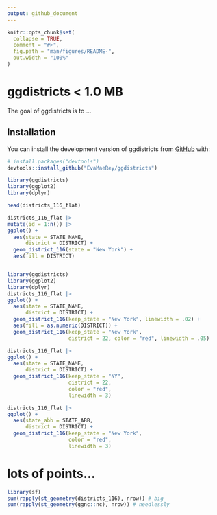 ```yaml
---
output: github_document
---
```


<!-- README.md is generated from README.Rmd. Please edit that file -->

```r
knitr::opts_chunk$set(
  collapse = TRUE,
  comment = "#>",
  fig.path = "man/figures/README-",
  out.width = "100%"
)
```

# ggdistricts < 1.0 MB

<!-- badges: start -->
<!-- badges: end -->

The goal of ggdistricts is to ...

## Installation

You can install the development version of ggdistricts from [GitHub](https://github.com/) with:

``` r
# install.packages("devtools")
devtools::install_github("EvaMaeRey/ggdistricts")
```





```r
library(ggdistricts)
library(ggplot2)
library(dplyr)

head(districts_116_flat)

districts_116_flat |>
mutate(id = 1:n()) |>
ggplot() +
  aes(state = STATE_NAME, 
      district = DISTRICT) +
  geom_district_116(state = "New York") +
  aes(fill = DISTRICT)



```



```r
library(ggdistricts)
library(ggplot2)
library(dplyr)
districts_116_flat |>
ggplot() +
  aes(state = STATE_NAME, 
      district = DISTRICT) +
  geom_district_116(keep_state = "New York", linewidth = .02) +
  aes(fill = as.numeric(DISTRICT)) + 
  geom_district_116(keep_state = "New York", 
                    district = 22, color = "red", linewidth = .05)
```

```r
districts_116_flat |>
ggplot() +
  aes(state = STATE_NAME, 
      district = DISTRICT) +
  geom_district_116(keep_state = "NY", 
                    district = 22, 
                    color = "red", 
                    linewidth = 3)
```

```r
districts_116_flat |>
ggplot() +
  aes(state_abb = STATE_ABB, 
      district = DISTRICT) +
  geom_district_116(keep_state = "New York", 
                    color = "red", 
                    linewidth = 3)
```



# lots of points...

```r
library(sf)
sum(rapply(st_geometry(districts_116), nrow)) # big
sum(rapply(st_geometry(ggnc::nc), nrow)) # needlessly

```
